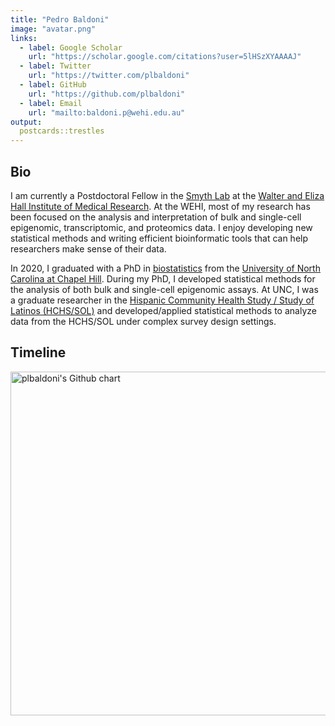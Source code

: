 ```yaml
---
title: "Pedro Baldoni"
image: "avatar.png"
links:
  - label: Google Scholar
    url: "https://scholar.google.com/citations?user=5lHSzXYAAAAJ"
  - label: Twitter
    url: "https://twitter.com/plbaldoni"
  - label: GitHub
    url: "https://github.com/plbaldoni"
  - label: Email
    url: "mailto:baldoni.p@wehi.edu.au"
output:
  postcards::trestles
---
```


## Bio
 
I am currently a Postdoctoral Fellow in the [Smyth Lab](https://www.wehi.edu.au/people/gordon-smyth/486/gordon-smyth-lab-team) at the [Walter and Eliza Hall Institute of Medical Research](https://www.wehi.edu.au/). At the WEHI, most of my research has been focused on the analysis and interpretation of bulk and single-cell epigenomic, transcriptomic, and proteomics data. I enjoy developing new statistical methods and writing efficient bioinformatic tools that can help researchers make sense of their data.

In 2020, I graduated with a PhD in [biostatistics](https://sph.unc.edu/bios/biostatistics/) from the [University of North Carolina at Chapel Hill](https://sph.unc.edu/bios/biostatistics/). During my PhD, I developed statistical methods for the analysis of both bulk and single-cell epigenomic assays. At UNC, I was a graduate researcher in the [Hispanic Community Health Study / Study of Latinos (HCHS/SOL)](https://sites.cscc.unc.edu/hchs/) and developed/applied statistical methods to analyze data from the HCHS/SOL under complex survey design settings.

## Timeline

<img align="center" src="https://ghchart.rshah.org/4B9CD3/plbaldoni" alt="plbaldoni's Github chart" width=550>
